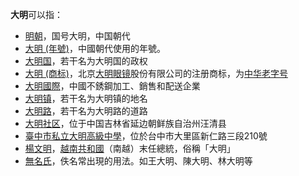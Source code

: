 '''大明'''可以指：

*[[明朝|明朝]]，国号大明，中国朝代
*[[大明_(年號)|大明 (年號)]]，中國朝代使用的年號。
*[[大明国|大明国]]，若干名为大明国的政权
*[[大明_(商标)|大明 (商标)]]，北京[[大明眼镜|大明眼镜]]股份有限公司的注册商标，为[[中华老字号|中华老字号]]
*[[大明國際|大明國際]]，中國不銹鋼加工、銷售和配送企業
*[[大明镇|大明镇]]，若干名为大明镇的地名
*[[大明路|大明路]]，若干名为大明路的道路
*[[大明社区|大明社区]]，位于中国吉林省延边朝鲜族自治州汪清县
*[[臺中市私立大明高級中學|臺中市私立大明高級中學]]，位於台中市大里區新仁路三段210號
*[[楊文明|楊文明]]，[[越南共和國|越南共和國]]（南越）末任總統，俗稱「大明」
*[[無名氏|無名氏]]，佚名常出現的用法。如王大明、陳大明、林大明等

{{disambig|Cat=二字亞洲相關消歧義}}